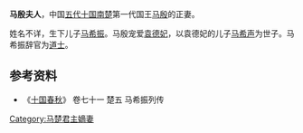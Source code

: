 '''马殷夫人'''，中国[[五代十国|五代十国]][[南楚|南楚]]第一代国王[[马殷|马殷]]的正妻。

姓名不详，生下儿子[[马希振|马希振]]。马殷宠爱[[袁德妃|袁德妃]]，以袁德妃的儿子[[马希声|马希声]]为世子。马希振辞官为[[道士|道士]]。

== 参考资料 ==
*《[[十国春秋|十国春秋]]》 卷七十一 楚五 马希振列传

{{十国皇后}}  
[[Category:马楚君主嫡妻|Category:马楚君主嫡妻]]